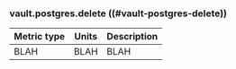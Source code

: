 ### vault.postgres.delete ((#vault-postgres-delete))

Metric type | Units | Description
----------- | ----- | -----------
BLAH     | BLAH    | BLAH